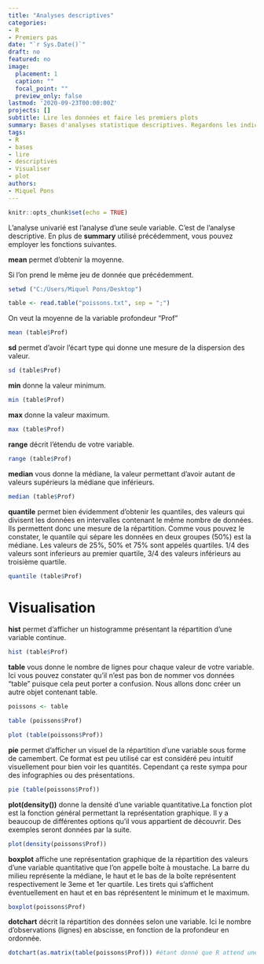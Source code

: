 ```yaml
---
title: "Analyses descriptives"
categories:
- R
- Premiers pas
date: "`r Sys.Date()`"
draft: no
featured: no
image:
  placement: 1
  caption: ""
  focal_point: ""
  preview_only: false
lastmod: '2020-09-23T00:00:00Z'
projects: []
subtitle: Lire les données et faire les premiers plots
summary: Bases d'analyses statistique descriptives. Regardons les indices décrivant une variable et visualisons la en faisant un graphique simple type histogramme, camembert ou autres.
tags:
- R
- bases
- lire
- descriptives
- Visualiser
- plot
authors: 
- Miquel Pons
---
```


```r
knitr::opts_chunk$set(echo = TRUE)
```

L'analyse univarié est l'analyse d'une seule variable. C'est de l'analyse descriptive. En plus de **summary** utilisé précédemment, vous pouvez employer les fonctions suivantes.

**mean** permet d'obtenir la moyenne. 

Si l'on prend le même jeu de donnée que précédemment.

``` r

setwd ("C:/Users/Miquel Pons/Desktop")

table <- read.table("poissons.txt", sep = ";") 

```

On veut la moyenne de la variable profondeur "Prof"

``` r

mean (table$Prof)

```


**sd** permet d'avoir l'écart type qui donne une mesure de la dispersion des valeur. 

``` r

sd (table$Prof)

```

**min** donne la valeur minimum. 

``` r

min (table$Prof)

```

**max** donne la valeur maximum.

``` r

max (table$Prof)

```

**range** décrit l'étendu de votre variable. 

``` r

range (table$Prof)

```

**median** vous donne la médiane, la valeur permettant d'avoir autant de valeurs supérieurs la médiane que inférieurs. 

``` r

median (table$Prof)

```


**quantile** permet bien évidemment d'obtenir les quantiles, des valeurs qui divisent les données en intervalles contenant le même nombre de données. Ils permettent donc une mesure de la répartition. Comme vous pouvez le constater, le quantile qui sépare les données en deux groupes (50%) est la médiane. Les valeurs de 25%, 50% et 75% sont appelés quartiles. 1/4 des valeurs sont inferieurs au premier quartile, 3/4 des valeurs inférieurs au troisième quartile.

``` r

quantile (table$Prof)

```

# Visualisation 

**hist** permet d'afficher un histogramme présentant la répartition d'une variable continue. 

``` r

hist (table$Prof)

```



**table** vous donne le nombre de lignes pour chaque valeur de votre variable. Ici vous pouvez constater qu'il n'est pas bon de nommer vos données "table" puisque cela peut porter a confusion. Nous allons donc créer un autre objet contenant table. 

``` r


poissons <- table

table (poissons$Prof)

plot (table(poissons$Prof))

```

**pie** permet d'afficher un visuel de la répartition d'une variable sous forme de camembert. Ce format est peu utilisé car est considéré peu intuitif visuellement pour bien voir les quantités. Cependant ça reste sympa pour des infographies ou des présentations. 

``` r

pie (table(poissons$Prof))

```

**plot(density())** donne la densité d'une variable quantitative.La fonction plot est la fonction général permettant la représentation graphique. Il y a beaucoup de différentes options qu'il vous appartient de découvrir. Des exemples seront données par la suite.

``` r

plot(density(poissons$Prof))

```


**boxplot** affiche une représentation graphique de la répartition des valeurs d'une variable quantitative que l'on appelle boîte à moustache.  La barre du milieu représente la médiane, le haut et le bas de la boîte représentent respectivement le 3eme et 1er quartile. Les tirets qui s'affichent éventuellement en haut et en bas réprésentent le minimum et le maximum.


``` r

boxplot(poissons$Prof)

```

**dotchart** décrit la répartition des données selon une variable. Ici le nombre d'observations (lignes) en abscisse, en fonction de la profondeur en ordonnée.

``` r

dotchart(as.matrix(table(poissons$Prof))) #étant donné que R attend une matrice pour ce graphique, il convient d'utiliser as.matrix afin de rentrer les valeurs sous forme de matrice

```

